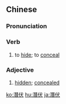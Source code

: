 {{also|潜伏}}
==Chinese==
{{zh-forms|s=潜伏}}

===Pronunciation===
{{zh-pron
|m=qiánfú
|c=cim4 fuk6
|mn=qz,xm,zz:chiâm-ho̍k/tw:chiâm-hok
|cat=v,a
}}

===Verb===
{{zh-verb}}

# to [[hide]]; to [[conceal]]

===Adjective===
{{zh-adj}}

# [[hidden]]; [[concealed]]
#: {{zh-x|潛伏 特工|[[sleeper agent|sleeper agent]]}}

{{zh-cat|Advanced}}

[[ko:潛伏]]
[[hu:潛伏]]
[[ja:潛伏]]